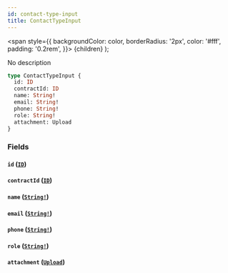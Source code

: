 ```yaml
---
id: contact-type-input
title: ContactTypeInput
---
```


<span
style={{
      backgroundColor: color,
      borderRadius: '2px',
      color: '#fff',
      padding: '0.2rem',
    }}>
{children}
</span>
);

No description

```graphql
type ContactTypeInput {
  id: ID
  contractId: ID
  name: String!
  email: String!
  phone: String!
  role: String!
  attachment: Upload
}
```

### Fields

#### `id` ([`ID`](/api/scalars/id))

#### `contractId` ([`ID`](/api/scalars/id))

#### `name` ([`String!`](/api/scalars/string))

#### `email` ([`String!`](/api/scalars/string))

#### `phone` ([`String!`](/api/scalars/string))

#### `role` ([`String!`](/api/scalars/string))

#### `attachment` ([`Upload`](/api/scalars/upload))
